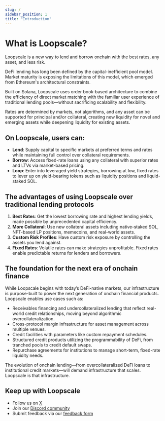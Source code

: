 ```yaml
---
slug: /
sidebar_position: 1
title: "Introduction"
---
```


# What is Loopscale?
Loopscale is a new way to lend and borrow onchain with the best rates, any asset, and less risk.

DeFi lending has long been defined by the capital-inefficient pool model. Market maturity is exposing the limitations of this model, which emerged from Ethereum's architectural constraints.

Built on Solana, Loopscale uses order book-based architecture to combine the efficiency of direct market matching with the familiar user experience of traditional lending pools—without sacrificing scalability and flexibility.

Rates are determined by markets, not algorithms, and any asset can be supported for principal and/or collateral, creating new liquidity for novel and emerging assets while deepening liquidity for existing assets.
## On Loopscale, users can:
- **Lend**: Supply capital to specific markets at preferred terms and rates while maintaining full control over collateral requirements.
- **Borrow**: Access fixed-rate loans using any collateral with superior rates and LTVs via market-based pricing.
- **Loop**: Enter into leveraged yield strategies, borrowing at low, fixed rates to lever up on yield-bearing tokens such as liquidity positions and liquid-staked SOL.

## The advantages of using Loopscale over traditional lending protocols
1. **Best Rates**: Get the lowest borrowing rate and highest lending yields, made possible by unprecedented capital efficiency.
2. **More Collateral**: Use new collateral assets including native-staked SOL, NFT-based LP positions, memecoins, and real-world assets.
3. **Custom Risk Profiles**: Have custom risk exposure by controlling the assets you lend against.
4. **Fixed Rates**: Volatile rates can make strategies unprofitable. Fixed rates enable predictable returns for lenders and borrowers.

## The foundation for the next era of onchain finance
While Loopscale begins with today’s DeFi-native markets, our infrastructure is purpose-built to power the next generation of onchain financial products. Loopscale enables use cases such as:
- Receivables financing and undercollateralized lending that reflect real-world credit relationships, moving beyond algorithmic overcollateralization.
- Cross-protocol margin infrastructure for asset management across multiple venues.
- Credit facilities with parameters like custom repayment schedules.
- Structured credit products utilizing the programmability of DeFi, from tranched pools to credit default swaps.
- Repurchase agreements for institutions to manage short-term, fixed-rate liquidity needs.

The evolution of onchain lending—from overcollateralized DeFi loans to institutional credit markets—will demand infrastructure that scales. Loopscale is that infrastructure.

## Keep up with Loopscale
- Follow us on [X](https://x.com/LoopscaleLabs)
- Join our [Discord community](https://discord.com/invite/A9xnqqzACF)
- Submit feedback via our [feedback form](https://loopscale.canny.io/)
